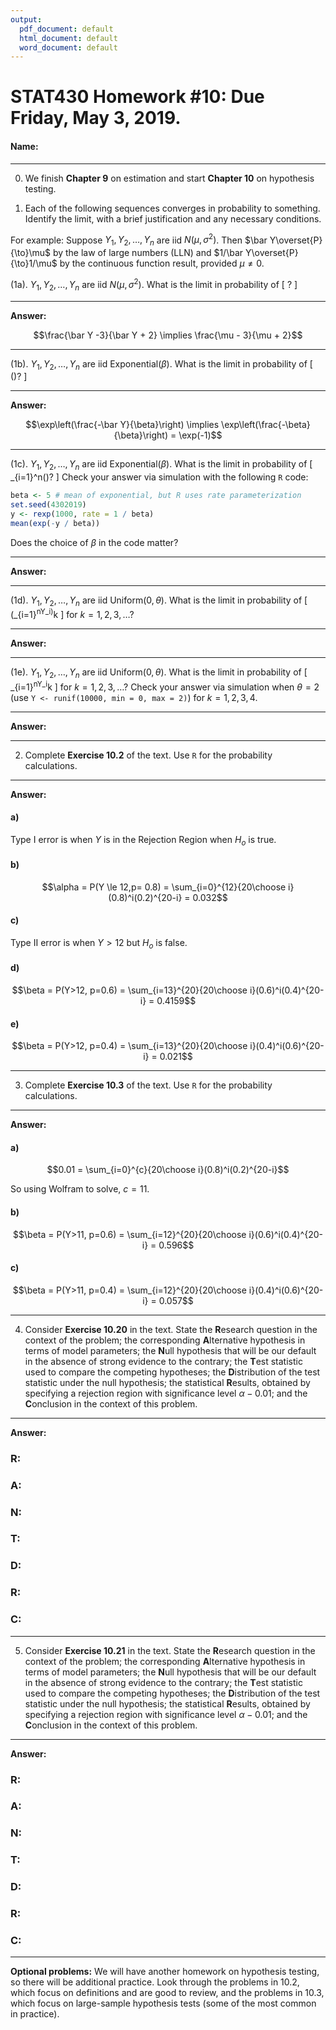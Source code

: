 ```yaml
---
output:
  pdf_document: default
  html_document: default
  word_document: default
---
```


STAT430 Homework #10: Due Friday, May 3, 2019. 
========================================================

#### Name: 

*********************************************************************************
\newcommand{\prob}{\overset{P}{\to}}

0. We finish **Chapter 9** on estimation and start **Chapter 10** on hypothesis testing.     


1. Each of the following sequences converges in probability to something.  Identify the limit, with a brief justification and any necessary conditions.  

For example: Suppose $Y_1,Y_2,\ldots,Y_n$ are iid $N(\mu,\sigma^2)$.  Then $\bar Y\prob\mu$ by the law of large numbers (LLN) and $1/\bar Y\prob 1/\mu$ by the continuous function result, provided $\mu\ne 0$. 

(1a). $Y_1,Y_2,\ldots,Y_n$ are iid $N(\mu,\sigma^2)$.  What is the limit in probability of 
\[
\frac{\bar Y - 3}{\bar Y + 2}?
\]


*********************************************************************************
  
**Answer:**

$$\frac{\bar Y -3}{\bar Y + 2} \implies \frac{\mu - 3}{\mu + 2}$$


*********************************************************************************


(1b). $Y_1,Y_2,\ldots,Y_n$ are iid Exponential$(\beta)$.  What is the limit in probability of 
\[
\exp\left(\frac{-\bar Y}{\beta}\right)?
\]

*********************************************************************************
  
**Answer:**


$$\exp\left(\frac{-\bar Y}{\beta}\right) \implies \exp\left(\frac{-\beta}{\beta}\right) = \exp(-1)$$


*********************************************************************************


(1c). $Y_1,Y_2,\ldots,Y_n$ are iid Exponential$(\beta)$.  What is the limit in probability of 
\[
\frac{1}{n}\sum_{i=1}^n\exp\left(\frac{-Y_i}{\beta}\right)?
\]
Check your answer via simulation with the following `R` code: 
```r
beta <- 5 # mean of exponential, but R uses rate parameterization
set.seed(4302019)
y <- rexp(1000, rate = 1 / beta)
mean(exp(-y / beta))
```
Does the choice of $\beta$ in the code matter?


*********************************************************************************
  
**Answer:**




*********************************************************************************

(1d). $Y_1,Y_2,\ldots,Y_n$ are iid Uniform$(0,\theta)$.  What is the limit in probability of
\[
\left(\frac{1}{n}\sum_{i=1}^nY_i\right)^k
\]
for $k=1, 2, 3, \ldots$?  

*********************************************************************************
  
**Answer:**





*********************************************************************************

(1e). $Y_1,Y_2,\ldots,Y_n$ are iid Uniform$(0,\theta)$.  What is the limit in probability of
\[
\frac{1}{n}\sum_{i=1}^nY_i^k
\]
for $k=1, 2, 3, \ldots$?  Check your answer via simulation when $\theta=2$ (use `Y <- runif(10000, min = 0, max = 2)`) for $k =1,2,3,4$.


*********************************************************************************
  
**Answer:**





*********************************************************************************************************

2. Complete **Exercise 10.2** of the text.  Use `R` for the probability calculations. 

*********************************************************************************
  
**Answer:**


#### a)

Type I error is when $Y$ is in the Rejection Region when $H_o$ is true.

#### b)

$$\alpha = P(Y \le 12,p= 0.8) = \sum_{i=0}^{12}{20\choose i}(0.8)^i(0.2)^{20-i} = 0.032$$

#### c)

Type II error is when $Y>12$ but $H_o$ is false.

#### d)

$$\beta = P(Y>12, p=0.6) = \sum_{i=13}^{20}{20\choose i}(0.6)^i(0.4)^{20-i} = 0.4159$$

#### e)

$$\beta = P(Y>12, p=0.4) = \sum_{i=13}^{20}{20\choose i}(0.4)^i(0.6)^{20-i} = 0.021$$


*********************************************************************************************************


3. Complete **Exercise 10.3** of the text.  Use `R` for the probability calculations. 


*********************************************************************************
  
**Answer:**

#### a)

$$0.01 = \sum_{i=0}^{c}{20\choose i}(0.8)^i(0.2)^{20-i}$$

So using Wolfram to solve, $c=11$.


#### b)

$$\beta = P(Y>11, p=0.6) = \sum_{i=12}^{20}{20\choose i}(0.6)^i(0.4)^{20-i} = 0.596$$

#### c)


$$\beta = P(Y>11, p=0.4) = \sum_{i=12}^{20}{20\choose i}(0.4)^i(0.6)^{20-i} = 0.057$$



********************************************************************************************************

4. Consider **Exercise 10.20** in the text.  State the **R**esearch question in the context of the problem; the corresponding **A**lternative hypothesis in terms of model parameters;  the **N**ull hypothesis that will be our default in the absence of strong evidence to the contrary; the **T**est statistic used to compare the competing hypotheses; the **D**istribution of the test statistic under the null hypothesis; the statistical **R**esults, obtained by specifying a rejection region with significance level $\alpha-0.01$; and the **C**onclusion in the context of this problem. 

*********************************************************************************
  
**Answer:**


### R: 

### A:

### N:

### T:

### D:

### R:

### C:
 

*********************************************************************************************************

5. Consider **Exercise 10.21** in the text.  State the **R**esearch question in the context of the problem; the corresponding **A**lternative hypothesis in terms of model parameters;  the **N**ull hypothesis that will be our default in the absence of strong evidence to the contrary; the **T**est statistic used to compare the competing hypotheses; the **D**istribution of the test statistic under the null hypothesis; the statistical **R**esults, obtained by specifying a rejection region with significance level $\alpha-0.01$; and the **C**onclusion in the context of this problem. 

*********************************************************************************
  
**Answer:**

### R: 

### A:

### N:

### T:

### D:

### R:

### C:


  
*********************************************************************************

**Optional problems:**  We will have another homework on hypothesis testing, so there will be additional practice. Look through the problems in 10.2, which focus on definitions and are good to review, and the problems in 10.3, which focus on large-sample hypothesis tests (some of the most common in practice).   

